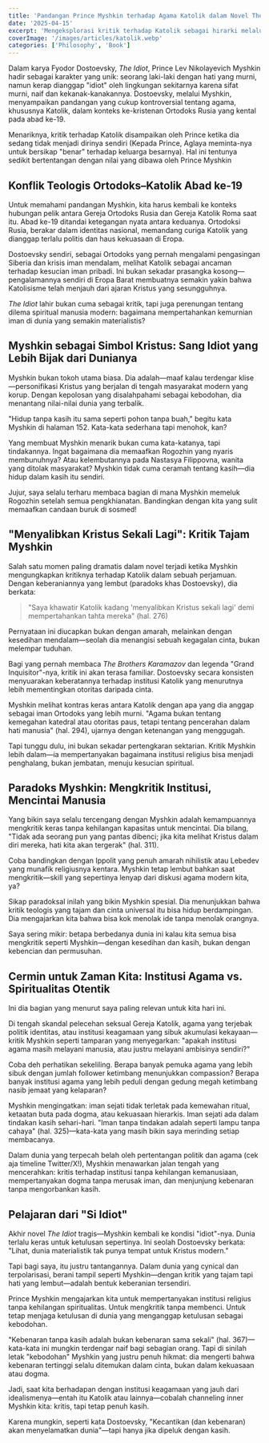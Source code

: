 ```yaml
---
title: 'Pandangan Prince Myshkin terhadap Agama Katolik dalam Novel The Idiot'
date: '2025-04-15'
excerpt: 'Mengeksplorasi kritik terhadap Katolik sebagai hirarki melalui karakter Prince Myshkin pada novel The Idiot - Dostoevsky, serta relevansinya untuk kehidupan modern keagamaan.'
coverImage: '/images/articles/katolik.webp'
categories: ['Philosophy', 'Book']
---
```


Dalam karya Fyodor Dostoevsky, *The Idiot*, Prince Lev Nikolayevich Myshkin hadir sebagai karakter yang unik: seorang laki-laki dengan hati yang murni, namun kerap dianggap "idiot" oleh lingkungan sekitarnya karena sifat murni, naif dan kekanak-kanakannya. Dostoevsky, melalui Myshkin, menyampaikan pandangan yang cukup kontroversial tentang agama, khususnya Katolik, dalam konteks ke-kristenan Ortodoks Rusia yang kental pada abad ke-19.

Menariknya, kritik terhadap Katolik disampaikan oleh Prince ketika dia sedang tidak menjadi dirinya sendiri (Kepada Prince, Aglaya meminta-nya untuk bersikap "benar" terhadap keluarga besarnya). Hal ini tentunya sedikit bertentangan dengan nilai yang dibawa oleh Prince Myshkin 

## Konflik Teologis Ortodoks–Katolik Abad ke-19

Untuk memahami pandangan Myshkin, kita harus kembali ke konteks hubungan pelik antara Gereja Ortodoks Rusia dan Gereja Katolik Roma saat itu. Abad ke-19 ditandai ketegangan nyata antara keduanya. Ortodoksi Rusia, berakar dalam identitas nasional, memandang curiga Katolik yang dianggap terlalu politis dan haus kekuasaan di Eropa.

Dostoevsky sendiri, sebagai Ortodoks yang pernah mengalami pengasingan Siberia dan krisis iman mendalam, melihat Katolik sebagai ancaman terhadap kesucian iman pribadi. Ini bukan sekadar prasangka kosong—pengalamannya sendiri di Eropa Barat membuatnya semakin yakin bahwa Katolisisme telah menjauh dari ajaran Kristus yang sesungguhnya. 

*The Idiot* lahir bukan cuma sebagai kritik, tapi juga perenungan tentang dilema spiritual manusia modern: bagaimana mempertahankan kemurnian iman di dunia yang semakin materialistis?

## Myshkin sebagai Simbol Kristus: Sang Idiot yang Lebih Bijak dari Dunianya

Myshkin bukan tokoh utama biasa. Dia adalah—maaf kalau terdengar klise—personifikasi Kristus yang berjalan di tengah masyarakat modern yang korup. Dengan kepolosan yang disalahpahami sebagai kebodohan, dia menantang nilai-nilai dunia yang terbalik.

"Hidup tanpa kasih itu sama seperti pohon tanpa buah," begitu kata Myshkin di halaman 152. Kata-kata sederhana tapi menohok, kan?

Yang membuat Myshkin menarik bukan cuma kata-katanya, tapi tindakannya. Ingat bagaimana dia memaafkan Rogozhin yang nyaris membunuhnya? Atau kelembutannya pada Nastasya Filippovna, wanita yang ditolak masyarakat? Myshkin tidak cuma ceramah tentang kasih—dia hidup dalam kasih itu sendiri.

Jujur, saya selalu terharu membaca bagian di mana Myshkin memeluk Rogozhin setelah semua pengkhianatan. Bandingkan dengan kita yang sulit memaafkan candaan buruk di sosmed!

## "Menyalibkan Kristus Sekali Lagi": Kritik Tajam Myshkin

Salah satu momen paling dramatis dalam novel terjadi ketika Myshkin mengungkapkan kritiknya terhadap Katolik dalam sebuah perjamuan. Dengan keberaniannya yang lembut (paradoks khas Dostoevsky), dia berkata:

> "Saya khawatir Katolik kadang 'menyalibkan Kristus sekali lagi' demi mempertahankan tahta mereka" (hal. 276)

Pernyataan ini diucapkan bukan dengan amarah, melainkan dengan kesedihan mendalam—seolah dia menangisi sebuah kegagalan cinta, bukan melempar tuduhan.

Bagi yang pernah membaca *The Brothers Karamazov* dan legenda "Grand Inquisitor"-nya, kritik ini akan terasa familiar. Dostoevsky secara konsisten menyuarakan keberatannya terhadap institusi Katolik yang menurutnya lebih mementingkan otoritas daripada cinta.

Myshkin melihat kontras keras antara Katolik dengan apa yang dia anggap sebagai iman Ortodoks yang lebih murni. "Agama bukan tentang kemegahan katedral atau otoritas paus, tetapi tentang pencerahan dalam hati manusia" (hal. 294), ujarnya dengan ketenangan yang menggugah.

Tapi tunggu dulu, ini bukan sekadar pertengkaran sektarian. Kritik Myshkin lebih dalam—ia mempertanyakan bagaimana institusi religius bisa menjadi penghalang, bukan jembatan, menuju kesucian spiritual.

## Paradoks Myshkin: Mengkritik Institusi, Mencintai Manusia

Yang bikin saya selalu tercengang dengan Myshkin adalah kemampuannya mengkritik keras tanpa kehilangan kapasitas untuk mencintai. Dia bilang, "Tidak ada seorang pun yang pantas dibenci; jika kita melihat Kristus dalam diri mereka, hati kita akan tergerak" (hal. 311).

Coba bandingkan dengan Ippolit yang penuh amarah nihilistik atau Lebedev yang munafik religiusnya kentara. Myshkin tetap lembut bahkan saat mengkritik—skill yang sepertinya lenyap dari diskusi agama modern kita, ya?

Sikap paradoksal inilah yang bikin Myshkin spesial. Dia menunjukkan bahwa kritik teologis yang tajam dan cinta universal itu bisa hidup berdampingan. Dia mengajarkan kita bahwa bisa kok menolak ide tanpa menolak orangnya.

Saya sering mikir: betapa berbedanya dunia ini kalau kita semua bisa mengkritik seperti Myshkin—dengan kesedihan dan kasih, bukan dengan kebencian dan permusuhan.

## Cermin untuk Zaman Kita: Institusi Agama vs. Spiritualitas Otentik

Ini dia bagian yang menurut saya paling relevan untuk kita hari ini.

Di tengah skandal pelecehan seksual Gereja Katolik, agama yang terjebak politik identitas, atau institusi keagamaan yang sibuk akumulasi kekayaan—kritik Myshkin seperti tamparan yang menyegarkan: "apakah institusi agama masih melayani manusia, atau justru melayani ambisinya sendiri?"

Coba deh perhatikan sekeliling. Berapa banyak pemuka agama yang lebih sibuk dengan jumlah follower ketimbang menunjukkan compassion? Berapa banyak institusi agama yang lebih peduli dengan gedung megah ketimbang nasib jemaat yang kelaparan?

Myshkin mengingatkan: iman sejati tidak terletak pada kemewahan ritual, ketaatan buta pada dogma, atau kekuasaan hierarkis. Iman sejati ada dalam tindakan kasih sehari-hari. "Iman tanpa tindakan adalah seperti lampu tanpa cahaya" (hal. 325)—kata-kata yang masih bikin saya merinding setiap membacanya.

Dalam dunia yang terpecah belah oleh pertentangan politik dan agama (cek aja timeline Twitter/X!), Myshkin menawarkan jalan tengah yang mencerahkan: kritis terhadap institusi tanpa kehilangan kemanusiaan, mempertanyakan dogma tanpa merusak iman, dan menjunjung kebenaran tanpa mengorbankan kasih.

## Pelajaran dari "Si Idiot"

Akhir novel *The Idiot* tragis—Myshkin kembali ke kondisi "idiot"-nya. Dunia terlalu keras untuk ketulusan sepertinya. Ini seolah Dostoevsky berkata: "Lihat, dunia materialistik tak punya tempat untuk Kristus modern."

Tapi bagi saya, itu justru tantangannya. Dalam dunia yang cynical dan terpolarisasi, berani tampil seperti Myshkin—dengan kritik yang tajam tapi hati yang lembut—adalah bentuk keberanian tersendiri.

Prince Myshkin mengajarkan kita untuk mempertanyakan institusi religius tanpa kehilangan spiritualitas. Untuk mengkritik tanpa membenci. Untuk tetap menjaga ketulusan di dunia yang menganggap ketulusan sebagai kebodohan.

"Kebenaran tanpa kasih adalah bukan kebenaran sama sekali" (hal. 367)—kata-kata ini mungkin terdengar naif bagi sebagian orang. Tapi di sinilah letak "kebodohan" Myshkin yang justru penuh hikmat: dia mengerti bahwa kebenaran tertinggi selalu ditemukan dalam cinta, bukan dalam kekuasaan atau dogma.

Jadi, saat kita berhadapan dengan institusi keagamaan yang jauh dari idealismenya—entah itu Katolik atau lainnya—cobalah channeling inner Myshkin kita: kritis, tapi tetap penuh kasih.

Karena mungkin, seperti kata Dostoevsky, "Kecantikan (dan kebenaran) akan menyelamatkan dunia"—tapi hanya jika dipeluk dengan kasih.

